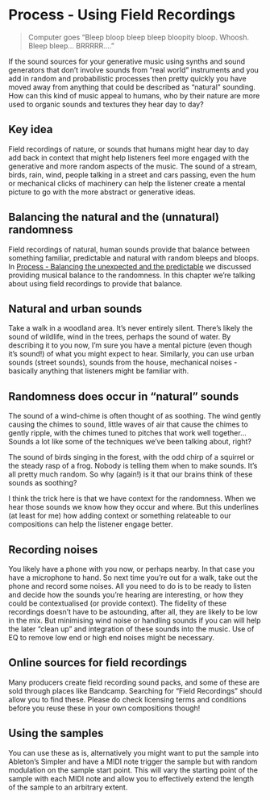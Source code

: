 # Process - Using Field Recordings

> Computer goes "Bleep bloop bleep bleep bloopity bloop. Whoosh. Bleep
> bleep... BRRRRR...."

If the sound sources for your generative music using synths and sound
generators that don't involve sounds from "real world" instruments and
you add in random and probabilistic processes then pretty quickly you
have moved away from anything that could be described as "natural"
sounding. How can this kind of music appeal to humans, who by their
nature are more used to organic sounds and textures they hear day to
day?

::: callout-tip
## Key idea

Field recordings of nature, or sounds that humans might hear day to day
add back in context that might help listeners feel more engaged with the
generative and more random aspects of the music. The sound of a stream,
birds, rain, wind, people talking in a street and cars passing, even the
hum or mechanical clicks of machinery can help the listener create a
mental picture to go with the more abstract or generative ideas.
  
:::

## Balancing the natural and the (unnatural) randomness

Field recordings of natural, human sounds provide that balance between
something familiar, predictable and natural with random bleeps and
bloops. In 
[Process - Balancing the unexpected and the predictable](009-Process-Balance_unexpected_and_predictable.qmd)
 we discussed
providing musical balance to the randomness. In this chapter we're
talking about using field recordings to provide that balance.

## Natural and urban sounds

Take a walk in a woodland area. It's never entirely silent. There's
likely the sound of wildlife, wind in the trees, perhaps the sound of
water. By describing it to you now, I'm sure you have a mental picture
(even though it's sound!) of what you might expect to hear. Similarly,
you can use urban sounds (street sounds), sounds from the house,
mechanical noises - basically anything that listeners might be familiar
with.

## Randomness does occur in "natural" sounds

The sound of a wind-chime is often thought of as soothing. The wind gently 
causing the chimes to sound, little waves of air that cause the chimes to gently
ripple, with the chimes tuned to pitches that work well 
together... Sounds a lot like some of the techniques we've been talking about,
right?

The sound of birds singing in the forest, with the odd chirp of a squirrel or 
the steady rasp of a frog. Nobody is telling them when to make sounds. It's all
pretty much random. So why (again!) is it that our brains think of these sounds 
as soothing? 

I think the trick here is that we have context for the randomness. When we hear
those sounds we know how they occur and where. But this underlines (at least for
me) how adding context or something relateable to our compositions can help the
listener engage better.

## Recording noises

You likely have a phone with you now, or perhaps nearby. In that case
you have a microphone to hand. So next time you're out for a walk, take
out the phone and record some noises. All you need to do is to be ready
to listen and decide how the sounds you're hearing are interesting, or
how they could be contextualised (or provide context). The fidelity of
these recordings doesn't have to be astounding, after all, they are
likely to be low in the mix. But minimising wind noise or handling
sounds if you can will help the later "clean up" and integration of
these sounds into the music. Use of EQ to remove low end or high end
noises might be necessary.

## Online sources for field recordings

Many producers create field recording sound packs, and some of these are
sold through places like Bandcamp. Searching for "Field Recordings"
should allow you to find these. Please do check licensing terms and conditions
before you reuse these in your own compositions though!

## Using the samples

You can use these as is, alternatively you might want to put the sample
into Ableton's Simpler and have a MIDI note trigger the sample but with
random modulation on the sample start point. This will vary the starting
point of the sample with each MIDI note and allow you to effectively
extend the length of the sample to an arbitrary extent.
